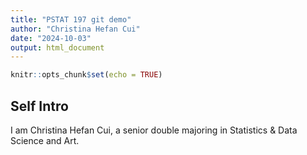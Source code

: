 ```yaml
---
title: "PSTAT 197 git demo"
author: "Christina Hefan Cui"
date: "2024-10-03"
output: html_document
---
```


```r
knitr::opts_chunk$set(echo = TRUE)
```

## Self Intro

I am Christina Hefan Cui, a senior double majoring in Statistics & Data Science and Art.
